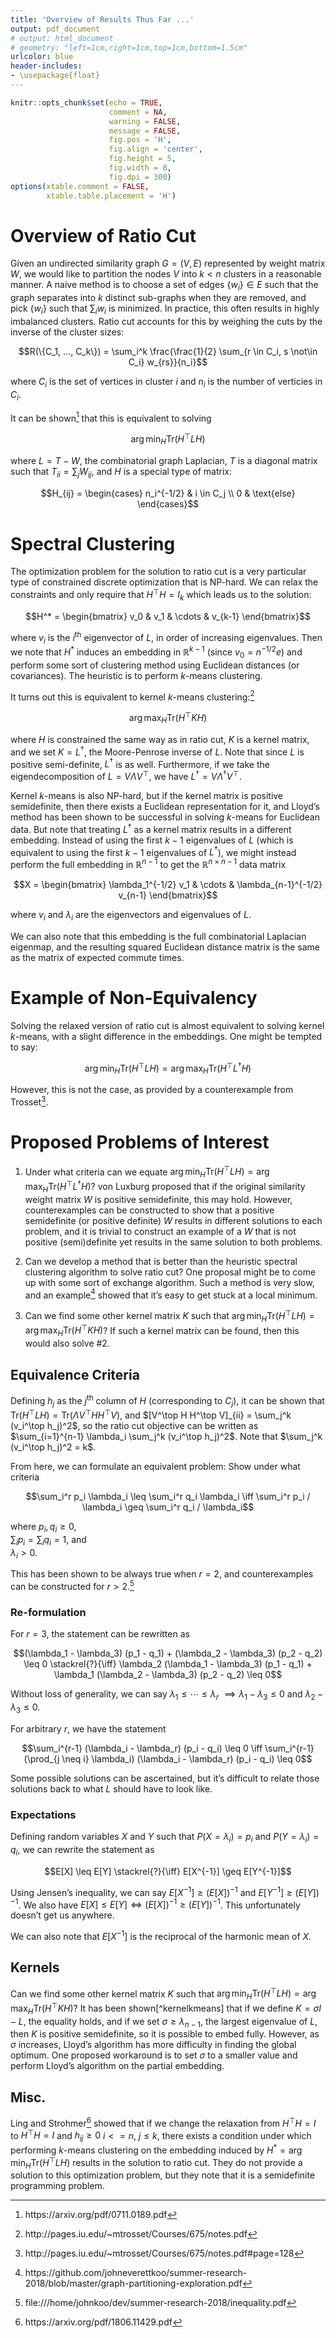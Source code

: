 ```yaml
---
title: 'Overview of Results Thus Far ...'
output: pdf_document
# output: html_document
# geometry: "left=1cm,right=1cm,top=1cm,bottom=1.5cm"
urlcolor: blue
header-includes:
- \usepackage{float}
---
```


```r
knitr::opts_chunk$set(echo = TRUE, 
                      comment = NA, 
                      warning = FALSE, 
                      message = FALSE, 
                      fig.pos = 'H', 
                      fig.align = 'center', 
                      fig.height = 5, 
                      fig.width = 8, 
                      fig.dpi = 300)
options(xtable.comment = FALSE, 
        xtable.table.placement = 'H')
```

\newcommand{\vect}[1]{\overrightarrow{#1}}
\newcommand{\tr}{\text{Tr}}

# Overview of Ratio Cut

Given an undirected similarity graph $G = (V, E)$ represented by weight matrix
$W$, we would like to partition the nodes $V$ into $k<n$ clusters in a 
reasonable manner. A naive method is to choose a set of edges $\{w_i\} \in E$ 
such that the graph separates into $k$ distinct sub-graphs when they are 
removed, and pick $\{w_i\}$ such that $\sum_i w_i$ is minimized. In practice, 
this often results in highly imbalanced clusters. Ratio cut accounts for this by 
weighing the cuts by the inverse of the cluster sizes: 

$$R(\{C_1, ..., C_k\}) = 
\sum_i^k \frac{\frac{1}{2} \sum_{r \in C_i, s \not\in C_i} w_{rs}}{n_i}$$

where $C_i$ is the set of vertices in cluster $i$ and $n_i$ is the number of 
verticies in $C_i$.

It can be shown[^luxburg] that this is equivalent to solving

$$\arg\min_H \tr(H^\top L H)$$

where $L = T - W$, the combinatorial graph Laplacian, $T$ is a diagonal matrix 
such that $T_{ii} = \sum_j W_{ij}$, and $H$ is a special type of matrix:

$$H_{ij} = \begin{cases} n_i^{-1/2} & i \in C_j \\ 0 & \text{else} \end{cases}$$

[^luxburg]: https://arxiv.org/pdf/0711.0189.pdf

# Spectral Clustering

The optimization problem for the solution to ratio cut is a very particular 
type of constrained discrete optimization that is NP-hard. We can relax the 
constraints and only require that $H^\top H = I_k$ which leads us to the 
solution:

$$H^* = \begin{bmatrix} v_0 & v_1 & \cdots & v_{k-1} \end{bmatrix}$$

where $v_i$ is the $i$^th^ eigenvector of $L$, in order of increasing 
eigenvalues. Then we note that $H^*$ induces an embedding in $\mathbb{R}^{k-1}$ 
(since $v_0 = n^{-1/2} e$) and perform some sort of clustering method using 
Euclidean distances (or covariances). The heuristic is to perform $k$-means 
clustering.

It turns out this is equivalent to kernel $k$-means clustering:[^trosset]

$$\arg\max_H \tr(H^\top K H)$$

where $H$ is constrained the same way as in ratio cut, $K$ is a kernel matrix, 
and we set $K = L^\dagger$, the Moore-Penrose inverse of $L$. Note that since 
$L$ is positive semi-definite, $L^\dagger$ is as well. Furthermore, if we 
take the eigendecomposition of $L = V \Lambda V^\top$, we have 
$L^\dagger = V \Lambda^\dagger V^\top$. 

Kernel $k$-means is also NP-hard, but if the kernel matrix is positive 
semidefinite, then there exists a Euclidean representation for it, and 
Lloyd's method has been shown to be successful in solving $k$-means for 
Euclidean data. But note that treating $L^\dagger$ as a kernel matrix results 
in a different embedding. Instead of using the first $k-1$ eigenvalues of 
$L$ (which is equivalent to using the first $k-1$ eigenvalues of $L^\dagger$), 
we might instead perform the full embedding in $\mathbb{R}^{n-1}$ to get the 
$\mathbb{R}^{n \times n-1}$ data matrix 

$$X = \begin{bmatrix} 
  \lambda_1^{-1/2} v_1 & \cdots & \lambda_{n-1}^{-1/2} v_{n-1}
\end{bmatrix}$$

where $v_i$ and $\lambda_i$ are the eigenvectors and eigenvalues of $L$.

We can also note that this embedding is the full combinatorial Laplacian 
eigenmap, and the resulting squared Euclidean distance matrix is the same as 
the matrix of expected commute times. 

[^trosset]: http://pages.iu.edu/~mtrosset/Courses/675/notes.pdf

# Example of Non-Equivalency

Solving the relaxed version of ratio cut is almost equivalent to solving 
kernel $k$-means, with a slight difference in the embeddings. One might be 
tempted to say:

$$\arg\min_H \tr(H^\top L H) = \arg\max_H \tr(H^\top L^\dagger H)$$

However, this is not the case, as provided by a counterexample from 
Trosset[^counterexample].

[^counterexample]: http://pages.iu.edu/~mtrosset/Courses/675/notes.pdf#page=128

# Proposed Problems of Interest

1. Under what criteria can we equate 
$\arg\min_H \tr(H^\top L H) = \arg\max_H \tr(H^\top L^\dagger H)$? von Luxburg 
proposed that if the original similarity weight matrix $W$ is positive 
semidefinite, this may hold. However, counterexamples can be constructed to 
show that a positive semidefinite (or positive definite) $W$ results in 
different solutions to each problem, and it is trivial to construct an example 
of a $W$ that is not positive (semi)definite yet results in the same solution to 
both problems.

2. Can we develop a method that is better than the heuristic spectral clustering
algorithm to solve ratio cut? One proposal might be to come up with some sort 
of exchange algorithm. Such a method is very slow, and an example[^exchange] 
showed that it's easy to get stuck at a local minimum. 

[^exchange]: https://github.com/johneverettkoo/summer-research-2018/blob/master/graph-partitioning-exploration.pdf

3. Can we find some other kernel matrix $K$ such that 
$\arg\min_H \tr(H^\top L H) = \arg\max_H \tr(H^\top K H)$? If such a kernel 
matrix can be found, then this would also solve #2.

## Equivalence Criteria

Defining $h_j$ as the $j$^th^ column of $H$ (corresponding to $C_j$), it can be 
shown that 
$\tr(H^\top L H) = \tr(\Lambda V^\top H H^\top V)$, and 
$[V^\top H H^\top V]_{ii} = \sum_j^k (v_i^\top h_j)^2$, so the ratio cut 
objective can be written as 
$\sum_{i=1}^{n-1} \lambda_i \sum_j^k (v_i^\top h_j)^2$. Note that 
$\sum_j^k (v_i^\top h_j)^2 = k$.

From here, we can formulate an equivalent problem: Show under what criteria 

$$\sum_i^r p_i \lambda_i \leq \sum_i^r q_i \lambda_i \iff 
\sum_i^r p_i / \lambda_i \geq \sum_i^r q_i / \lambda_i$$ 

where 
$p_i, q_i \geq 0$,  
$\sum_i p_i = \sum_i q_i = 1$, and  
$\lambda_i > 0$. 

This has been shown to be always true when $r = 2$, and counterexamples 
can be constructed for $r > 2$.[^inequality]

[^inequality]: file:///home/johnkoo/dev/summer-research-2018/inequality.pdf

### Re-formulation

For $r = 3$, the statement can be rewritten as

$$(\lambda_1 - \lambda_3) (p_1 - q_1) + 
  (\lambda_2 - \lambda_3) (p_2 - q_2) \leq 0 \stackrel{?}{\iff}
\lambda_2 (\lambda_1 - \lambda_3) (p_1 - q_1) + 
  \lambda_1 (\lambda_2 - \lambda_3) (p_2 - q_2) \leq 0$$
  
Without loss of generality, we can say $\lambda_1 \leq \cdots \leq \lambda_r$
$\implies \lambda_1 - \lambda_3 \leq 0$ and $\lambda_2 - \lambda_3 \leq 0$.

For arbitrary $r$, we have the statement

$$\sum_i^{r-1} (\lambda_i - \lambda_r) (p_i - q_i) \leq 0 \iff
\sum_i^{r-1} (\prod_{j \neq i} \lambda_i) (\lambda_i - \lambda_r) (p_i - q_i)
  \leq 0$$
  
Some possible solutions can be ascertained, but it's difficult to relate those 
solutions back to what $L$ should have to look like. 

### Expectations

Defining random variables $X$ and $Y$ such that $P(X = \lambda_i) = p_i$ and 
$P(Y = \lambda_i) = q_i$, we can rewrite the statement as

$$E[X] \leq E[Y] \stackrel{?}{\iff} E[X^{-1}] \geq E[Y^{-1}]$$

Using Jensen's inequality, we can say $E[X^{-1}] \geq (E[X])^{-1}$ and 
$E[Y^{-1}] \geq (E[Y])^{-1}$. We also have 
$E[X] \leq E[Y] \iff (E[X])^{-1} \geq (E[Y])^{-1}$. This unfortunately doesn't 
get us anywhere.

We can also note that $E[X^{-1}]$ is the reciprocal of the harmonic mean of $X$.

## Kernels

Can we find some other kernel matrix $K$ such that 
$\arg\min_H \tr(H^\top L H) = \arg\max_H \tr(H^\top K H)$? It has been 
shown[^kernelkmeans] that if we define $K = \sigma I - L$, the equality holds, 
and if we set $\sigma \geq \lambda_{n-1}$, the largest eigenvalue of $L$, then 
$K$ is positive semidefinite, so it is possible to embed fully. However, 
as $\sigma$ increases, Lloyd's algorithm has more difficulty in finding the 
global optimum. One proposed workaround is to set $\sigma$ to a smaller value 
and perform Lloyd's algorithm on the partial embedding. 

[^kernelkemans]: http://people.bu.edu/bkulis/pubs/spectral_techreport.pdf

## Misc.

Ling and Strohmer[^semidef_relax] showed that if we change the relaxation from 
$H^\top H = I$ to $H^\top H = I$ and $h_{ij} \geq 0$ $i <= n$, 
$j \leq k$, there exists a condition under which performing $k$-means 
clustering on the embedding induced by $H^* = \arg\min_H \tr(H^\top L H)$ 
results in the solution to ratio cut. They do not provide a solution to this 
optimization problem, but they note that it is a semidefinite programming 
problem. 

[^semidef_relax]: https://arxiv.org/pdf/1806.11429.pdf